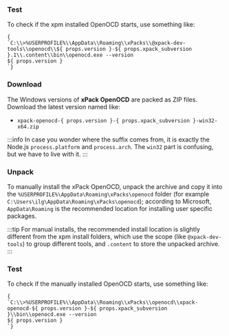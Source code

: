 

<InstallEasy/>

### Test

To check if the xpm installed OpenOCD starts, use something like:

<pre><code className="language-console">{
`C:\\>%USERPROFILE%\\AppData\\Roaming\\xPacks\\@xpack-dev-tools\\openocd\\${ props.version }-${ props.xpack_subversion }.1\\.content\\bin\\openocd.exe --version
${ props.version }
`}</code></pre>

<InstallManual/>

### Download

The Windows versions of **xPack OpenOCD**
are packed as ZIP files.
Download the latest version named like:

<ul>
<li><code>xpack-openocd-{ props.version }-{ props.xpack_subversion }-win32-x64.zip</code></li>
</ul>

:::info
In case you wonder where the suffix comes
from, it is exactly the Node.js `process.platform` and `process.arch`.
The `win32` part is confusing, but we have to live with it.
:::

### Unpack

To manually install the xPack OpenOCD,
unpack the archive and copy it into the
`%USERPROFILE%\AppData\Roaming\xPacks\openocd` folder
(for example `C:\Users\ilg\AppData\Roaming\xPacks\openocd`);
according to Microsoft, `AppData\Roaming` is the recommended location for
installing user specific packages.

:::tip
For manual installs, the recommended
install location is slightly different from the xpm install folders,
which use the scope (like `@xpack-dev-tools`) to group different tools,
and `.content` to store the unpacked archive.
:::

### Test

To check if the manually installed OpenOCD starts, use something like:

<pre><code className="language-console">{
`C:\\>%USERPROFILE%\\AppData\\Roaming\\xPacks\\openocd\\xpack-openocd-${ props.version }-${ props.xpack_subversion }\\bin\\openocd.exe --version
${ props.version }
`}</code></pre>
